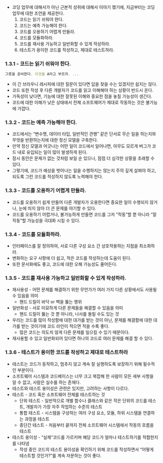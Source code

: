 - 코딩 업무에 대해서가 아닌 근본적 성취에 대해서 이야기 했기에, 지금부터는 코딩 업무에 대한 조언을 제공한다.
    1. 코드는 읽기 쉬워야 한다.
    2. 코드는 예측 가능해야 한다.
    3. 코드를 오용하기 어렵게 만들라.
    4. 코드를 모듈화하라.
    5. 코드를 재사용 가능하고 일반화할 수 있게 작성하라.
    6. 테스트가 용이한 코드를 작성하고, 제대로 테스트하라.

### 1.3.1 - 코드는 읽기 쉬워야 한다.

```jsx
그릇을 준비한다. 이것을 A라고 부르자. ...
```

- 이 긴 브라우니 레시피에 대한 질문이 있다면 답을 찾을 수는 있겠지만 쉽지는 않다.
- 코드 또한 작성 후 다른 개발자가 코드를 읽고 이해해야 하는 상황이 반드시 온다.
- 가독성이 낮다면, 기능에 대한 잘못된 이해와 중요한 점을 놓칠 가능성이 생긴다.
- 코드에 대한 이해가 낮은 상태에서 전체 소프트웨어가 제대로 작동하는 것은 불가능에 가깝다.

### 1.3.2 - 코드는 예측 가능해야 한다.

- 코드에서는 “변수명, 데이터 타입, 일반적인 관행” 같은 단서로 무슨 일을 하는지와 무엇을 반환하는지에 대한  정신 모델을 구축한다.
- 만약 정신 모델과 어긋나는 어떤 일이 코드에서 일어나면, 아무도 모르게 버그가 코드 내로 유입되는 일이 많이 발생하게 된다.
- 잠시 동안은 문제가 없는 것처럼 보일 순 있으나, 점점 더 심각한 상황을 초래할 수 있다.
- 그렇기에, 코드가 예상을 벗어나는 일을 수행하지는 않는지 주의 깊게 살펴야 하고, 되도록 그런 코드를 작성하지 않도록 노력해야 한다.

### 1.3.3 - 코드를 오용하기 어렵게 만들라.

- 코드를 오용하기 쉽게 만들어 다른 개발자가 오용한다면 중요한 일이 수행되지 않거나, 눈에 띄지 않아 더 큰 문제를 야기할 수 있다.
- 코드를 오용하기 어렵거나, 불가능하게 만들면 코드를 그저 “작동”할 뿐 아니라 “잘 작동”할 가능성을 극대화 시킬 수 있다.

### 1.3.4 - 코드를 모듈화하라.

- 인터페이스를 잘 정의하여, 서로 다른 구성 요소 간 상호작용하는 지점을 최소화하라.
- 변화하는 요구 사항에 더 쉽고, 적은 코드를 작성하는데 도움이 된다.
- 또한 문서화에도 좋고, 코드에 대한 오해 가능성도 줄어든다.

### 1.3.5 - 코드를 재사용 가능하고 일반화할 수 있게 작성하라.

- 재사용성 - 어떤 문제를 해결하기 위한 무언가가 여러 가지 다른 상황에서도 사용될 수 있음을 의미
    - 핸드 드릴이 바닥 or 벽을 뚫는 행위
- 일반화성 - 서로 미묘하게 다른 문제들을 해결할 수 있음을 의미
    - 핸드 드릴이 뚫는 것 뿐 아니라, 나사를 돌릴 수도 있는 것
- 우리는 코드를 많이 작성함에 대한 대가를 받는 것이 아닌, 문제를 해결함에 대한 대가를 받는 것이기에 코드 라인이 적으면 적을 수록 좋다.
    - 많은 코드는 의도치 않게 다른 문제를 일으킬 수 있기 때문이다.
- 재사용할 수 있고 일반화되어 있다면 하나의 코드로 여러 문제를 해결 할 수 있다.

### 1.3.6 - 테스트가 용이한 코드를 작성하고 제대로 테스트하라

- 테스트는 코드가 동작하고, 멈추지 않고 계속 잘 실행하도록 보장하기 위해 필수적인 부분이다.
- 소프트웨어 시스템과 코드베이스는 너무 크고 복잡해 한 사람이 모든 세부 사항을 알 수 없고, 사람은 실수를 하는 존재다.
- 테스트와 테스트 용이성은 관련은 있지만, 고려하는 사항이 다르다.
- 테스트 - 코드 혹은 소프트웨어 전체를 테스트하는 것
    - 단위 테스트 - 일반적으로 개별 함수나 클래스와 같은 작은 단위의 코드를 테스트, 개발자가 가장 자주 작업하는 수준의 테스트
    - 통합 테스트 - 시스템을 구성하는 여러 구성 요소, 모듈, 하위 시스템을 연결하는 과정을 테스트
    - 종단간 테스트 - 처음부터 끝까지 전체 소프트웨어 시스템에서 작동의 흐름을 테스트
- 테스트 용이성 - “실제”코드를 가르키며 해당 코드가 얼마나 테스트하기를 적합한지를 나타냄
    - 작성 중인 코드의 테스트 용이성을 확인하기 위해 코드를 작성하면서 “어떻게 테스트할 것인가?”를 계속 자문하는 것이 좋다.